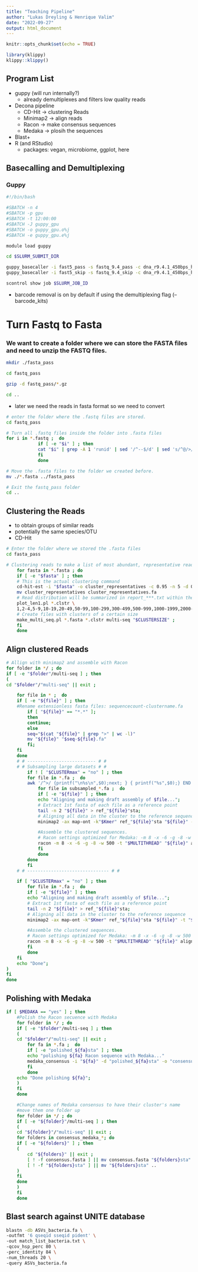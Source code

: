 ```yaml
---
title: "Teaching Pipeline"
author: "Lukas Dreyling & Henrique Valim"
date: "2022-09-27"
output: html_document
---
```


```r
knitr::opts_chunk$set(echo = TRUE)
```

```r
library(klippy)
klippy::klippy()
```

## Program List 

 * guppy (will run internally?)
    + already demultiplexes and filters low quality reads
 * Decona pipeline
    + CD-Hit &rarr; clustering Reads 
    + Minimap2 &rarr; align reads
    + Racon &rarr; make consensus sequences
    + Medaka &rarr; plosih the sequences
 * Blast+
 * R (and RStudio)
    + packages: vegan, microbiome, ggplot, here 
    
## Basecalling and Demultiplexing 

### Guppy 

```bash
#!/bin/bash

#SBATCH -n 4
#SBATCH -p gpu
#SBATCH -t 12:00:00
#SBATCH -J guppy_gpu
#SBATCH -o guppy_gpu.o%j
#SBATCH -e guppy_gpu.e%j

module load guppy

cd $SLURM_SUBMIT_DIR

guppy_basecaller -i fast5_pass -s fastq_9.4_pass -c dna_r9.4.1_450bps_hac.cfg -x "cuda:1" --barcode_kits SQK-RBK001
guppy_basecaller -i fast5_skip -s fastq_9.4_skip -c dna_r9.4.1_450bps_hac.cfg -x "cuda:1" --barcode_kits SQK-RBK001

scontrol show job $SLURM_JOB_ID

```

- barcode removal is on by default if using the demultiplexing flag (--barcode_kits)

# Turn Fastq to Fasta

### We want to create a folder where we can store the FASTA files and need to unzip the FASTQ files. 

```bash
mkdir ./fasta_pass

cd fastq_pass 

gzip -d fastq_pass/*.gz

cd .. 
```


 * later we need the reads in fasta format so we need to convert 
```bash
# enter the folder where the .fastq files are stored.
cd fastq_pass

# Turn all .fastq files inside the folder into .fasta files
for i in *.fastq ;  do
            if [ -e "$i" ] ; then
            cat "$i" | grep -A 1 'runid' | sed '/^--$/d' | sed 's/^@/>/' | awk '{print $1}' > "${i%%.*}.fasta" ; 
            fi
            done

# Move the .fasta files to the folder we created before.
mv ./*.fasta ../fasta_pass

# Exit the fastq_pass folder 
cd .. 
```

## Clustering the Reads

 * to obtain groups of similar reads 
 * potentially the same species/OTU
 * CD-Hit
 
```bash
# Enter the folder where we stored the .fasta files
cd fasta_pass

# Clustering reads to make a list of most abundant, representative reads
    for fasta in *.fasta ; do
    if [ -e "$fasta" ] ; then
    # This is the actual clustering command
    cd-hit-est -i "$fasta" -o cluster_representatives -c 0.95 -n 5 -d 0 -M 0 -T 1 -g 0 > report_"${fasta%.*}.txt";
    mv cluster_representatives cluster_representatives.fa
    # Read distribution will be summarized in report_***.txt within the folder.
    plot_len1.pl *.clstr \
    1,2-4,5-9,10-19,20-49,50-99,100-299,300-499,500-999,1000-1999,2000-4999,5000-9999,10000-100000  \ >> size_report_"$fasta".txt ;
    # Create files with clusters of a certain size
    make_multi_seq.pl *.fasta *.clstr multi-seq "$CLUSTERSIZE" ;
    fi
    done

```

## Align clustered Reads

```bash
# Allign with minimap2 and assemble with Racon
for folder in */ ; do
if [ -e "$folder"/multi-seq ] ; then
(
cd "$folder"/"multi-seq" || exit ;

    for file in * ;  do
    if [ -e "${file}" ] ; then
    #Rename extensionless fasta files: sequencecount-clustername.fa
        if [ "${file}" == "*.*" ];
        then
        continue;
        else
        seq="$(cat "${file}" | grep ">" | wc -l)"
        mv "${file}" "$seq-${file}.fa"
        fi;
    fi
    done
    # # -------------------------- # #
    # # Subsampling large datasets # #
        if ! [ "$CLUSTERmax" = "no" ] ; then
        for file in *.fa ;  do
        awk '/^>/ {printf("\n%s\n",$0);next; } { printf("%s",$0);} END {printf("\n");}' < "${file}" | awk 'NR>1{ printf("%s",$0); n++; if(n%2==0) { printf("\n");} else { printf("\t");} }' | awk -v k="$CLUSTERmax" 'BEGIN{srand(systime() + PROCINFO["pid"]);}{s=x++<k?x-1:int(rand()*x);if(s<k)R[s]=$0}END{for(i in R)print R[i]}' | awk -F"\t" '{print $1"\n"$2 > "'"subsampled_"$CLUSTERmax"-${file}"'"}'
            for file in subsampled_*.fa ;  do
            if [ -e "${file}" ] ; then
            echo "Aligning and making draft assembly of $file...";
            # Extract 1st fasta of each file as a reference point
            tail -n 2 "${file}" > ref_"${file}"sta;
            # Aligning all data in the cluster to the reference sequence
            minimap2 -ax map-ont -k"$Kmer" ref_"${file}"sta "${file}" -t "$MULTITHREAD" > align_"${file}".sam ;

            #Assemble the clustered sequences.
            # Racon settings optimized for Medaka: -m 8 -x -6 -g -8 -w 500
            racon -m 8 -x -6 -g -8 -w 500 -t "$MULTITHREAD" "${file}" align_"${file}".sam ref_"${file}"sta > polished_"${file}"sta ;
            fi
            done
        done
        fi
    # # ------------------------------- # #

    if [ "$CLUSTERmax" = "no" ] ; then
        for file in *.fa ;  do
        if [ -e "${file}" ] ; then
        echo "Aligning and making draft assembly of $file...";
        # Extract 1st fasta of each file as a reference point
        tail -n 2 "${file}" > ref_"${file}"sta;
        # Aligning all data in the cluster to the reference sequence
        minimap2 -ax map-ont -k"$Kmer" ref_"${file}"sta "${file}" -t "$MULTITHREAD" > align_"${file}".sam ;

        #Assemble the clustered sequences.
        # Racon settings optimized for Medaka: -m 8 -x -6 -g -8 -w 500
        racon -m 8 -x -6 -g -8 -w 500 -t "$MULTITHREAD" "${file}" align_"${file}".sam ref_"${file}"sta > polished_"${file}"sta ;
        fi
        done
    fi
    echo "Done";
)
fi
done
```

## Polishing with Medaka

```bash
if [ $MEDAKA == "yes" ] ; then
    #Polish the Racon secuence with Medaka
    for folder in */ ; do
    if [ -e "$folder"/multi-seq ] ; then
    (
    cd "$folder"/"multi-seq" || exit ;
        for fa in *.fa ;  do
        if [ -e "polished_${fa}sta" ] ; then
        echo "polishing ${fa} Racon sequence with Medaka..."
        medaka_consensus -i "${fa}" -d "polished_${fa}sta" -o "consensus_medaka_${fa}" -t "$MULTITHREAD" ;
        fi
        done
    echo "Done polishing ${fa}";
    )
    fi
    done

    #Change names of Medaka consensus to have their cluster's name
    #move them one folder up
    for folder in */ ; do
    if [ -e "${folder}"/multi-seq ] ; then
    (
    cd "${folder}"/"multi-seq" || exit ;
    for folders in consensus_medaka_*; do
    if [ -e "${folders}" ] ; then
    (
        cd "${folders}" || exit ;
        [ ! -f consensus.fasta ] || mv consensus.fasta "${folders}sta"
        [ ! -f "${folders}sta" ] || mv "${folders}sta" ..
    )
    fi
    done
    )
    fi
    done
```

## Blast search against UNITE database

```bash
blastn -db ASVs_bacteria.fa \
-outfmt '6 qseqid sseqid pident' \
-out match_list_bacteria.txt \
-qcov_hsp_perc 80 \
-perc_identity 84 \
-num_threads 20 \
-query ASVs_bacteria.fa
```

